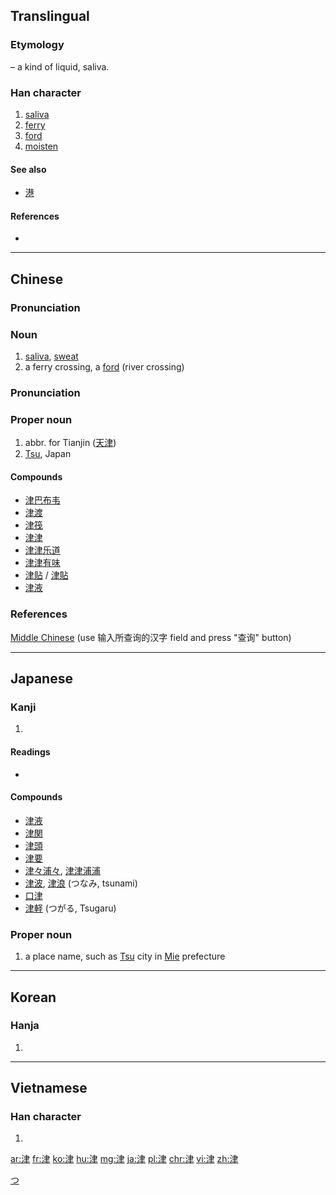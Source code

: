 ==Translingual==

===Etymology===
{{Han compound|水 |alt1=氵|t1=water|聿}} – a kind of liquid, saliva.

===Han character===
{{Han char|rn=85|rad=水|as=06|sn=9|four=3510<sub>7</sub>|canj=水中手 (ELQ)|ids=⿰[[氵]][[聿]]}}

# [[saliva]]
# [[ferry]]
# [[ford]]
# [[moisten]]

====See also====
* [[港]]

====References====
* {{Han ref|kx=0621.090|dkj=17396|dj=1017.070|hdz=31616.110|uh=6D25|ud=27941|bh=AC7A|bd=44154}}

----

==Chinese==
{{zh-hanzi-box|[[津]]}}

===Pronunciation===
{{zh-pron
|m=jīn
|c=zeon1
|mn=chin
|cat=n
}}

===Noun===
{{zh-noun}}

# [[saliva]], [[sweat]]
# a ferry crossing, a [[ford]] (river crossing)

===Pronunciation===
{{zh-pron
|m=Jīn
|c=zeon1
|mn=Chin
|cat=pn
}}

===Proper noun===
{{zh-proper noun}}

# abbr. for Tianjin ([[天津]])
# [[Tsu]], Japan

====Compounds====
* [[津巴布韦]]
* [[津渡]]
* [[津筏]]
* [[津津]]
* [[津津乐道]]
* [[津津有味]]
* [[津贴]] / [[津貼]]
* [[津液]]

===References===
[http://www.eastling.org/oc/oldage.aspx Middle Chinese] (use 输入所查询的汉字 field and press "查询" button)

----

==Japanese==

===Kanji===
{{ja-kanji|grade=c|rs=水06}}

# {{defn|lang=ja|sort=水06}}

====Readings====
* {{ja-readings|on=[[しん]] (shin)|kun=[[つ]] (tsu)}}

====Compounds====
* [[津液]]
* [[津関]]
* [[津頭]]
* [[津要]]
* [[津々浦々]], [[津津浦浦]]
* [[津波]], [[津浪]] (つなみ, tsunami)
* [[口津]]
* [[津軽]] (つがる, Tsugaru)

===Proper noun===
{{ja-pos|つ|proper}}

# a place name, such as [[Tsu]] city in [[Mie]] prefecture

[[Category:ja:Cities|つ]]

----

==Korean==

===Hanja===
{{ko-hanja|hangeul=[[진]]|eumhun=|rv=jin|mr=chin|y=cin}}

# {{defn|lang=ko|sort=水06}}

----

==Vietnamese==

===Han character===
{{vi-hantu|[[tân]], [[lọt]], [[lụt]], [[thành]]|rs=水06}}

# {{defn|lang=vi|sort=水06}}

[[ar:津]]
[[fr:津]]
[[ko:津]]
[[hu:津]]
[[mg:津]]
[[ja:津]]
[[pl:津]]
[[chr:津]]
[[vi:津]]
[[zh:津]]